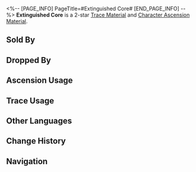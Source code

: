 <%-- [PAGE_INFO]
PageTitle=#Extinguished Core#
[END_PAGE_INFO] --%>
{{Item Infobox
|id          = 111001
|image       = Item Extinguished Core.png
|type        = Trace Material
|type2       = Character Ascension Material
|invCategory = Upgrade Materials
|rarity      = 2
|effect      = The heart of a monster wandering the Fragmentum. Crude material used for enhancement.
|description = It is a lesion that breeds evil, the impulse to sin. It is the source of the Fragmentum distortion.<br />A heavy blow has caused this heart to stop beating and lose its luster.
|source1     = [[Certain Fragmentum Monsters]]
|source2     = [[Simulated Universe enemies]]
|source3     = [[Assignment]] rewards
|source4     = [[Embers Exchange]]
|source5     = [[Omni-Synthesizer]] &mdash; Material Exchange
|source6     = [[Calyx (Golden)]]
}}
{{Description|''"Preliminary tests indicate it's some kind of hybrid: one half is primordial, and the other half is something very similar to Stellarons." &mdash; Department of Biology, Sarah Castro''}}
'''Extinguished Core''' is a 2-star [[Trace Material]] and [[Character Ascension Material]].

==Sold By==
{{Shop Availability}}

==Dropped By==
{{Dropped By}}

==Ascension Usage==
{{Ascension Usage}}

==Trace Usage==
{{Trace Usage}}

==Other Languages==
{{Other Languages
|en   = Extinguished Core
|zhs  = 熄灭原核
|zht  = 熄滅原核
|ja   = 消滅した原核
|ko   = 소멸된 코어
|es   = Núcleo apagado
|fr   = Noyau éteint
|ru   = Угасшее ядро
|th   = Extinguished Core
|vi   = Lõi Dập Tắt
|de   = Erloschener Kern
|id   = Extinguished Core
|pt   = Núcleo Apagado
}}

==Change History==
{{Change History|2.0}}

==Navigation==
{{Upgrade Material Navbox}}